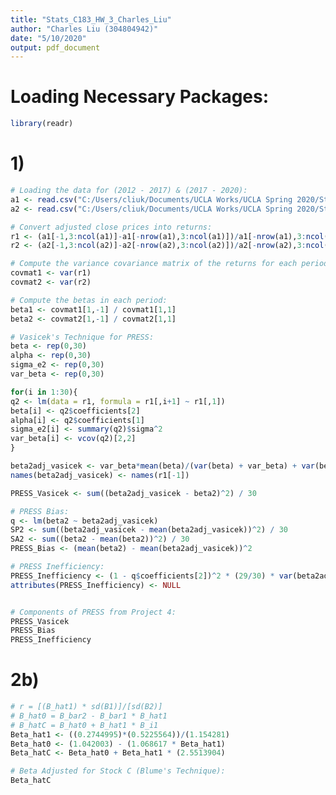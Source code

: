 ---
title: "Stats_C183_HW_3_Charles_Liu"
author: "Charles Liu (304804942)"
date: "5/10/2020"
output: pdf_document
---

# Loading Necessary Packages:
```{r}
library(readr)
```



# 1)
```{r}
# Loading the data for (2012 - 2017) & (2017 - 2020):
a1 <- read.csv("C:/Users/cliuk/Documents/UCLA Works/UCLA Spring 2020/Stats C183/Project/stockData_2012-2017.csv", sep=",", header=TRUE)
a2 <- read.csv("C:/Users/cliuk/Documents/UCLA Works/UCLA Spring 2020/Stats C183/Project/stockData_2017-2020.csv", sep=",", header=TRUE)

# Convert adjusted close prices into returns:
r1 <- (a1[-1,3:ncol(a1)]-a1[-nrow(a1),3:ncol(a1)])/a1[-nrow(a1),3:ncol(a1)]
r2 <- (a2[-1,3:ncol(a2)]-a2[-nrow(a2),3:ncol(a2)])/a2[-nrow(a2),3:ncol(a2)]

# Compute the variance covariance matrix of the returns for each period:
covmat1 <- var(r1)
covmat2 <- var(r2)

# Compute the betas in each period:
beta1 <- covmat1[1,-1] / covmat1[1,1]
beta2 <- covmat2[1,-1] / covmat2[1,1]

# Vasicek's Technique for PRESS:
beta <- rep(0,30)
alpha <- rep(0,30)
sigma_e2 <- rep(0,30)
var_beta <- rep(0,30)

for(i in 1:30){
q2 <- lm(data = r1, formula = r1[,i+1] ~ r1[,1])
beta[i] <- q2$coefficients[2]
alpha[i] <- q2$coefficients[1]
sigma_e2[i] <- summary(q2)$sigma^2
var_beta[i] <- vcov(q2)[2,2]
}

beta2adj_vasicek <- var_beta*mean(beta)/(var(beta) + var_beta) + var(beta)*beta/(var(beta) + var_beta)
names(beta2adj_vasicek) <- names(r1[-1])

PRESS_Vasicek <- sum((beta2adj_vasicek - beta2)^2) / 30

# PRESS Bias:
q <- lm(beta2 ~ beta2adj_vasicek)
SP2 <- sum((beta2adj_vasicek - mean(beta2adj_vasicek))^2) / 30
SA2 <- sum((beta2 - mean(beta2))^2) / 30
PRESS_Bias <- (mean(beta2) - mean(beta2adj_vasicek))^2

# PRESS Inefficiency:
PRESS_Inefficiency <- (1 - q$coefficients[2])^2 * (29/30) * var(beta2adj_vasicek)
attributes(PRESS_Inefficiency) <- NULL


# Components of PRESS from Project 4:
PRESS_Vasicek
PRESS_Bias
PRESS_Inefficiency
```



# 2b)
```{r}
# r = [(B_hat1) * sd(B1)]/[sd(B2)]
# B_hat0 = B_bar2 - B_bar1 * B_hat1
# B_hatC = B_hat0 + B_hat1 * B_i1
Beta_hat1 <- ((0.2744995)*(0.5225564))/(1.154281)
Beta_hat0 <- (1.042003) - (1.068617 * Beta_hat1)
Beta_hatC <- Beta_hat0 + Beta_hat1 * (2.5513904)

# Beta Adjusted for Stock C (Blume's Technique):
Beta_hatC
```